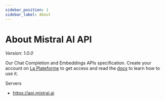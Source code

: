 ```yaml
---
sidebar_position: 1
sidebar_label: About
---
```




# About Mistral AI API

_Version: 1.0.0_

Our Chat Completion and Embeddings APIs specification. Create your account on [La Plateforme](https://console.mistral.ai) to get access and read the [docs](https://docs.mistral.ai) to learn how to use it.

Servers

- https://api.mistral.ai